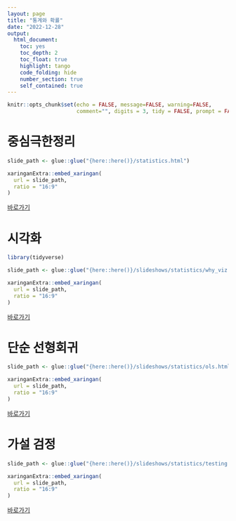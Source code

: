 ```yaml
---
layout: page
title: "통계와 확률"
date: "2022-12-28"
output: 
  html_document: 
    toc: yes
    toc_depth: 2
    toc_float: true
    highlight: tango
    code_folding: hide
    number_section: true
    self_contained: true
---
```


```r
knitr::opts_chunk$set(echo = FALSE, message=FALSE, warning=FALSE,
                      comment="", digits = 3, tidy = FALSE, prompt = FALSE, fig.align = 'center')
```

# 중심극한정리

```r

slide_path <- glue::glue("{here::here()}/statistics.html")

xaringanExtra::embed_xaringan(
  url = slide_path,
  ratio = "16:9"
)
```

[바로가기](../../statistics.html)


# 시각화

```r
library(tidyverse)

slide_path <- glue::glue("{here::here()}/slideshows/statistics/why_viz.html")

xaringanExtra::embed_xaringan(
  url = slide_path,
  ratio = "16:9"
)
```

[바로가기](why_viz.html)


# 단순 선형회귀

```r

slide_path <- glue::glue("{here::here()}/slideshows/statistics/ols.html")

xaringanExtra::embed_xaringan(
  url = slide_path,
  ratio = "16:9"
)
```

[바로가기](ols.html)

# 가설 검정

```r

slide_path <- glue::glue("{here::here()}/slideshows/statistics/testing.html")

xaringanExtra::embed_xaringan(
  url = slide_path,
  ratio = "16:9"
)
```

[바로가기](test.html)


